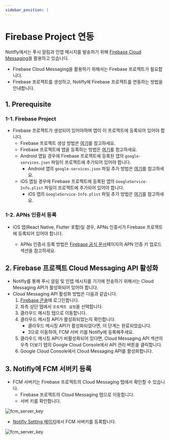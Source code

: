 ```yaml
---
sidebar_position: 1
---
```


# Firebase Project 연동

Notifly에서는 푸시 알림과 인앱 메시지를 발송하기 위해 [Firebase Cloud Messaging](https://firebase.google.com/docs/cloud-messaging)을 활용하고 있습니다.

- Firebase Cloud Messaging을 활용하기 위해서는 Firebase 프로젝트가 필요합니다. 
- Firebase 프로젝트를 생성하고, Notifly에 Firebase 프로젝트를 연동하는 방법을 안내합니다.

## 1. Prerequisite

### 1-1. Firebase Project

- Firebase 프로젝트가 생성되어 있어야하며 앱이 이 프로젝트에 등록되어 있어야 합니다.
    - Firebase 프로젝트 생성 방법은 [여기](https://firebase.google.com/docs/projects/learn-more?hl=ko)를 참고하세요.
    - Firebase 프로젝트에 앱을 등록하는 방법은 [여기](https://firebase.google.com/docs/projects/learn-more?hl=ko#add-app)를 참고하세요.
    - Android 앱일 경우에 Firebase 프로젝트에 등록된 앱의 `google-services.json` 파일이 프로젝트에 추가되어 있어야 합니다.
        - Android 앱의 `google-services.json` 파일 추가 방법은 [여기](https://firebase.google.com/docs/android/setup?hl=ko#add-config-file)를 참고하세요.
    - iOS 앱일 경우에 Firebase 프로젝트에 등록된 앱의 `GoogleService-Info.plist` 파일이 프로젝트에 추가되어 있어야 합니다.
        - iOS 앱의 `GoogleService-Info.plist` 파일 추가 방법은 [여기](https://firebase.google.com/docs/ios/setup?hl=ko#add-config-file)를 참고하세요.

### 1-2. APNs 인증서 등록

- iOS 앱(React Native, Flutter 포함)일 경우, APNs 인증서가 Firebase 프로젝트에 등록되어 있어야 합니다.

    - APNs 인증서 등록 방법은 [Firebase 공식 문서](https://firebase.google.com/docs/cloud-messaging/ios/client?hl=ko#upload_your_apns_authentication_key)페이지의 APN 인증 키 업로드 섹션을 참고하세요.

## 2. Firebase 프로젝트 Cloud Messaging API 활성화

- Notifly를 통해 푸시 알림 및 인앱 메시지를 기기에 전송하기 위해서는 Cloud Messaging API가 활성화되어 있어야 합니다.
- Cloud Messaging API 활성화 방법은 다음과 같습니다. 
    1. [Firebase 콘솔](https://console.firebase.google.com/)에 로그인합니다.
    2. 좌측 상단 탭에서 `프로젝트 설정`을 선택합니다.
    3. 클라우드 메시징 탭으로 이동합니다.
    4. 클라우드 메시징 API가 활성화되었는지 확인합니다.
        - 클라우드 메시징 API가 활성화되었다면, 이 단계는 완료되었습니다.
        - 3으로 이동하여, FCM 서버 키를 Notifly에 등록해주세요.
    5. 클라우드 메시징 API가 비활성화되어 있다면, Cloud Messaging API 섹션의 우측 더보기 탭의 Google Cloud Console에서 API 관리 버튼을 클릭합니다.
    6. Google Cloud Console에서 Cloud Messaging API를 활성화합니다.

## 3. Notifly에 FCM 서버키 등록

- FCM 서버키는 Firebase 프로젝트의 Cloud Messaging 탭에서 확인할 수 있습니다.
    - Firebase 프로젝트의 Cloud Messaging 탭으로 이동합니다.
    - 서버 키를 확인합니다.

![fcm_server_key](./image/firebase_fcm_server_key.png)

- [Notifly Setting 페이지](https://notifly.tech/ko/console/settings)에서 FCM 서버키를 등록합니다.

![fcm_server_key](./image/notifly_setting_page_fcm_server_key.png)
